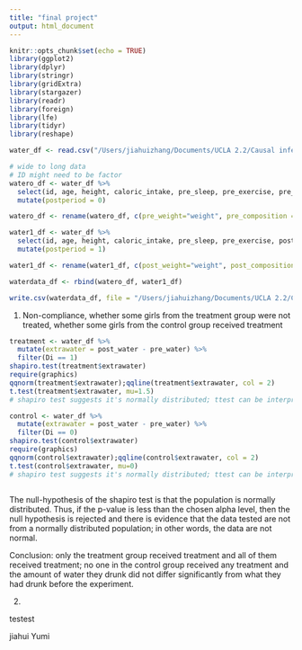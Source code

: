 ```yaml
---
title: "final project"
output: html_document
---
```


```r
knitr::opts_chunk$set(echo = TRUE)
library(ggplot2)
library(dplyr)
library(stringr)
library(gridExtra)
library(stargazer)
library(readr)
library(foreign)
library(lfe)
library(tidyr)
library(reshape)

water_df <- read.csv("/Users/jiahuizhang/Documents/UCLA 2.2/Causal inferences/Final Project/water.csv")

```

```r
# wide to long data
# ID might need to be factor
watero_df <- water_df %>% 
  select(id, age, height, caloric_intake, pre_sleep, pre_exercise, pre_weight, pre_composition, pre_water, Di, drop_out) %>% 
  mutate(postperiod = 0)

watero_df <- rename(watero_df, c(pre_weight="weight", pre_composition = "composition", pre_water = "water" ))

water1_df <- water_df %>% 
  select(id, age, height, caloric_intake, pre_sleep, pre_exercise, post_weight, post_composition, post_water, Di, drop_out) %>% 
  mutate(postperiod = 1)

water1_df <- rename(water1_df, c(post_weight="weight", post_composition = "composition", post_water = "water" ))

waterdata_df <- rbind(watero_df, water1_df)

write.csv(waterdata_df, file = "/Users/jiahuizhang/Documents/UCLA 2.2/Causal inferences/Final Project/waterdata.csv")
```

1. Non-compliance, whether some girls from the treatment group were not treated, whether some girls from the control group received treatment

```r
treatment <- water_df %>%
  mutate(extrawater = post_water - pre_water) %>%
  filter(Di == 1) 
shapiro.test(treatment$extrawater)
require(graphics)
qqnorm(treatment$extrawater);qqline(treatment$extrawater, col = 2)
t.test(treatment$extrawater, mu=1.5)
# shapiro test suggests it's normally distributed; ttest can be interpreted as there's no non-compliance for the treatment group

control <- water_df %>%
  mutate(extrawater = post_water - pre_water) %>%
  filter(Di == 0) 
shapiro.test(control$extrawater)
require(graphics)
qqnorm(control$extrawater);qqline(control$extrawater, col = 2)
t.test(control$extrawater, mu=0)
# shapiro test suggests it's normally distributed; ttest can be interpreted as there's no non-compliance for the control group
  
```
The null-hypothesis of the shapiro test is that the population is normally distributed. Thus, if the p-value is less than the chosen alpha level, then the null hypothesis is rejected and there is evidence that the data tested are not from a normally distributed population; in other words, the data are not normal.

Conclusion: only the treatment group received treatment and all of them received treatment; no one in the control group received any treatment and the amount of water they drunk did not differ significantly from what they had drunk before the experiment.  

2. 

testest

jiahui
Yumi


